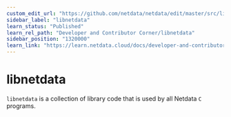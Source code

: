 ```yaml
---
custom_edit_url: "https://github.com/netdata/netdata/edit/master/src/libnetdata/README.md"
sidebar_label: "libnetdata"
learn_status: "Published"
learn_rel_path: "Developer and Contributor Corner/libnetdata"
sidebar_position: "1320000"
learn_link: "https://learn.netdata.cloud/docs/developer-and-contributor-corner/libnetdata/libnetdata"
---
```


# libnetdata

`libnetdata` is a collection of library code that is used by all Netdata `C` programs.
